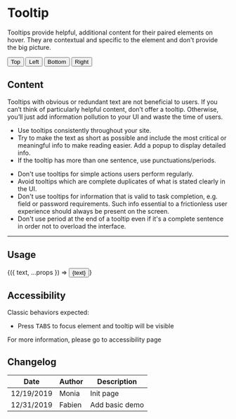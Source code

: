 
<Meta title="Components/Tooltip" component={Tooltip}/>

# Tooltip

Tooltips provide helpful, additional content for their paired elements on hover. They are contextual and specific to the element and don't provide the big picture. 

<Preview>
  <Story name="top">
		<Tooltip title="Relevant information about this basic button" placement="top" visible>
			<Button onClick={action('clicked')}>Top</Button>
		</Tooltip>
  </Story>
  <Story name="left">
		<Tooltip title="Relevant information about this basic button" placement="left">
			<Button onClick={action('clicked')}>Left</Button>
		</Tooltip>
  </Story>
  <Story name="bottom">
		<Tooltip title="Relevant information about this basic button" placement="bottom">
			<Button onClick={action('clicked')}>Bottom</Button>
		</Tooltip>
  </Story>
  <Story name="right">
		<Tooltip title="Relevant information about this basic button" placement="right">
			<Button onClick={action('clicked')}>Right</Button>
		</Tooltip>
  </Story>
</Preview>


## Content

Tooltips with obvious or redundant text are not beneficial to users. If you can’t think of particularly helpful content, don’t offer a tooltip. Otherwise, you’ll just add information pollution to your UI and waste the time of users.

<Use>
	<Use.Do>
		<ul>
			<li>Use tooltips consistently throughout your site.</li>
			<li>Try to make the text as short as possible and include the most critical or meaningful info to make reading easier. Add a popup to display detailed info.</li>
			<li>If the tooltip has more than one sentence, use punctuations/periods.</li>
		</ul>
  </Use.Do>
	<Use.Dont>
		<ul>
			<li>Don't use tooltips for simple actions users perform regularly.</li>
			<li>Avoid tooltips which are complete duplicates of what is stated clearly in the UI.</li>
			<li>Don't use tooltips for information that is valid to task completion, e.g. field or password requirements. Such info essential to a frictionless user experience should always be present on the screen.</li>
			<li>Don't use period at the end of a tooltip even if it's a complete sentence in order not to overload the interface.</li>
		</ul>
  </Use.Dont>
</Use>


<hr />

## Usage

<Preview>
  <Story
    name="usage"
    args={{
        text: 'Example'
    }}
  >
    {({ text, ...props }) => <Tooltip {...props}><Button onClick={action('clicked')}>{text}</Button></Tooltip>}
  </Story>
</Preview>

<Props story="usage" />

## Accessibility

Classic behaviors expected:

- Press <kbd>TABS</kbd> to focus element and tooltip will be visible

For more information, please go to accessibility page

## Changelog

| Date       | Author | Description    |
| ---------- | ------ | -------------- |
| 12/19/2019 | Monia  | Init page      |
| 12/31/2019 | Fabien | Add basic demo |
